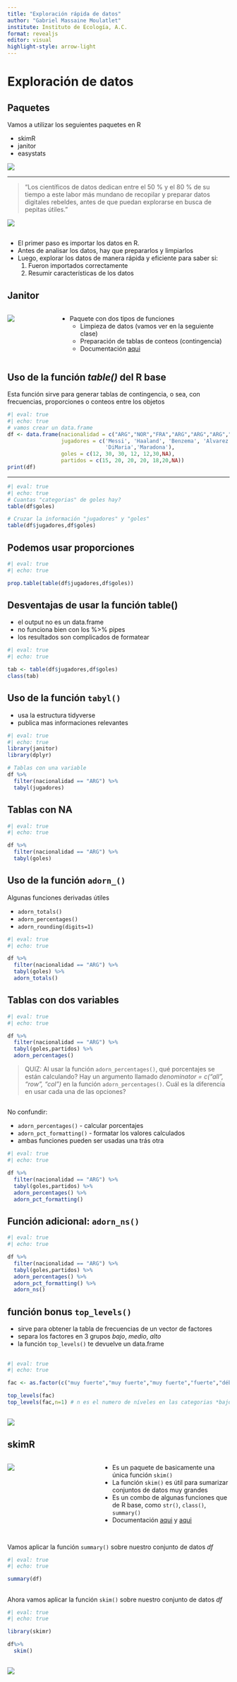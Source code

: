 ---
title: "Exploración rápida de datos"
author: "Gabriel Massaine Moulatlet"
institute: Instituto de Ecología, A.C.
format: revealjs
editor: visual
highlight-style: arrow-light
---

# Exploración de datos

## Paquetes

Vamos a utilizar los seguientes paquetes en R

-   skimR
-   janitor
-   easystats

![](C:/Users/gabri/Dropbox/postdocINECOL/Curso%20Analisis%20avanzados%20en%20R/images/figlogos.png)

------------------------------------------------------------------------

> "Los científicos de datos dedican entre el 50 % y el 80 % de su tiempo a este labor más mundano de recopilar y preparar datos digitales rebeldes, antes de que puedan explorarse en busca de pepitas útiles."

![](C:/Users/gabri/Dropbox/postdocINECOL/Curso%20Analisis%20avanzados%20en%20R/images/meme_data.jpg){fig-align="center"}

##
- El primer paso es importar los datos en R.
- Antes de analisar los datos, hay que prepararlos y limpiarlos
- Luego, explorar los datos de manera rápida y eficiente para saber si:
    1) Fueron importados correctamente
    2) Resumir características de los datos

## Janitor

:::: {.columns}

::: {.column width="20%"}
![](C:/Users/gabri/Dropbox/postdocINECOL/Curso%20Analisis%20avanzados%20en%20R/images/janitor.png)
:::

::: {.column width="80%"}
- Paquete con dos tipos de funciones
  - Limpieza de datos (vamos ver en la seguiente clase)
  - Preparación de tablas de conteos (contingencia)
  - Documentación [aqui](https://sfirke.github.io/janitor/articles/janitor.html)
:::

::::

## Uso de la función *table()* del R base

Esta función sirve para generar tablas de contingencia, o sea, con frecuencias, proporciones o conteos entre los objetos

```{r}
#| eval: true
#| echo: true
# vamos crear un data.frame
df <- data.frame(nacionalidad = c("ARG","NOR","FRA","ARG","ARG","ARG","ARG"),
                 jugadores = c('Messi', 'Haaland', 'Benzema', 'Alvarez', 'Lautaro',
                               'DiMaria','Maradona'),
                 goles = c(12, 30, 30, 12, 12,30,NA),
                 partidos = c(15, 20, 20, 20, 18,20,NA))
print(df)
```

------------------------------------------------------------------------

```{r}
#| eval: true
#| echo: true
# Cuantas "categorias" de goles hay?
table(df$goles)

# Cruzar la información "jugadores" y "goles"
table(df$jugadores,df$goles)
```

## Podemos usar proporciones

```{r}
#| eval: true
#| echo: true

prop.table(table(df$jugadores,df$goles))
```

## Desventajas de usar la función table()

-   el output no es un data.frame
-   no funciona bien con los %\>% pipes
-   los resultados son complicados de formatear

```{r}
#| eval: true
#| echo: true

tab <- table(df$jugadores,df$goles)
class(tab)
```

## Uso de la función `tabyl()`

-   usa la estructura tidyverse
-   publica mas informaciones relevantes

```{r}
#| eval: true
#| echo: true
library(janitor)
library(dplyr)

# Tablas con una variable
df %>%
  filter(nacionalidad == "ARG") %>%
  tabyl(jugadores)
```

## Tablas con NA

```{r}
#| eval: true
#| echo: true

df %>%
  filter(nacionalidad == "ARG") %>%
  tabyl(goles)
```

## Uso de la función `adorn_()`

Algunas funciones derivadas útiles

-   `adorn_totals()`
-   `adorn_percentages()`
-   `adorn_rounding(digits=1)`

```{r}
#| eval: true
#| echo: true

df %>%
  filter(nacionalidad == "ARG") %>%
  tabyl(goles) %>%
  adorn_totals()

```

## Tablas con dos variables

```{r}
#| eval: true
#| echo: true

df %>%
  filter(nacionalidad == "ARG") %>%
  tabyl(goles,partidos) %>%
  adorn_percentages()
```

> QUIZ: Al usar la función `adorn_percentages()`, qué porcentajes se están calculando? Hay un argumento llamado *denominator = c("all", "row", "col")* en la función `adorn_percentages()`. Cuál es la diferencia en usar cada una de las opciones?

## 

No confundir:

-   `adorn_percentages()` - calcular porcentajes
-   `adorn_pct_formatting()` - formatar los valores calculados
-   ambas funciones pueden ser usadas una trás otra

```{r}
#| eval: true
#| echo: true

df %>%
  filter(nacionalidad == "ARG") %>%
  tabyl(goles,partidos) %>%
  adorn_percentages() %>%
  adorn_pct_formatting()

```

## Función adicional: `adorn_ns()`

```{r}
#| eval: true
#| echo: true

df %>%
  filter(nacionalidad == "ARG") %>%
  tabyl(goles,partidos) %>%
  adorn_percentages() %>%
  adorn_pct_formatting() %>%
  adorn_ns()

```

## función bonus `top_levels()`

-   sirve para obtener la tabla de frecuencias de un vector de factores
-   separa los factores en 3 grupos *bajo*, *medio*, *alto*
-   la función `top_levels()` te devuelve un data.frame

## 

```{r}
#| eval: true
#| echo: true

fac <- as.factor(c("muy fuerte","muy fuerte","muy fuerte","fuerte","débil","débil","muy débil","muy débil"))

top_levels(fac)
top_levels(fac,n=1) # n es el numero de níveles en las categorias *bajo* y *alto*
```

## 

![](C:/Users/gabri/Dropbox/postdocINECOL/Curso%20Analisis%20avanzados%20en%20R/images/bernie.jpg)

## skimR

:::: {.columns}

::: {.column width="40%"}
![](C:/Users/gabri/Dropbox/postdocINECOL/Curso%20Analisis%20avanzados%20en%20R/images/skimr.png)
:::

::: {.column width="60%"}
- Es un paquete de basicamente una única función `skim()`
- La función `skim()` es útil para sumarizar conjuntos de datos muy grandes
- Es un combo de algunas funciones que de R base, como `str()`, `class()`, `summary()`
- Documentación [aqui](https://cran.r-project.org/web/packages/skimr/vignettes/skimr.html) y [aqui](https://docs.ropensci.org/skimr/articles/extending_skimr.html)

:::

::::

##
Vamos aplicar la función `summary()` sobre nuestro conjunto de datos *df*

```{r}
#| eval: true
#| echo: true

summary(df)

```
## 
Ahora vamos aplicar la función `skim()` sobre nuestro conjunto de datos *df*
```{r}
#| eval: true
#| echo: true

library(skimr)

df%>%
  skim()
```

##
![](C:/Users/gabri/Dropbox/postdocINECOL/Curso%20Analisis%20avanzados%20en%20R/images/skimout.jpg)

##

